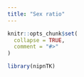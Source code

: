 ```yaml
---
title: "Sex ratio"
---
```


```r
knitr::opts_chunk$set(
  collapse = TRUE,
  comment = "#>"
)
```

```r
library(nipnTK)
```
